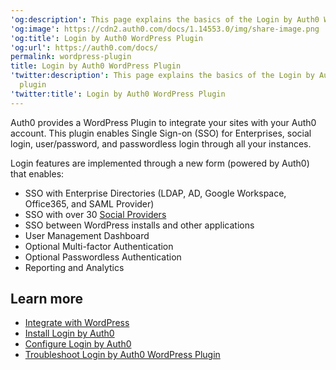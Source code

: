 ---
'og:description': This page explains the basics of the Login by Auth0 WordPress plugin
'og:image': https://cdn2.auth0.com/docs/1.14553.0/img/share-image.png
'og:title': Login by Auth0 WordPress Plugin
'og:url': https://auth0.com/docs/
permalink: wordpress-plugin
title: Login by Auth0 WordPress Plugin
'twitter:description': This page explains the basics of the Login by Auth0 WordPress
  plugin
'twitter:title': Login by Auth0 WordPress Plugin
---
Auth0 provides a WordPress Plugin to integrate your sites with your Auth0 account. This plugin enables <Tooltip tip="Single Sign-On (SSO): Service that, after a user logs into one applicaton, automatically logs that user in to other applications." cta="View Glossary" href="/docs/glossary?term=Single+Sign-on">Single Sign-on</Tooltip> (SSO) for Enterprises, social login, user/password, and <Tooltip tip="Single Sign-On (SSO): Service that, after a user logs into one applicaton, automatically logs that user in to other applications." cta="View Glossary" href="/docs/glossary?term=passwordless">passwordless</Tooltip> login through all your instances.

Login features are implemented through a new form (powered by Auth0) that enables:

* SSO with Enterprise Directories (LDAP, AD, Google Workspace, Office365, and <Tooltip tip="Security Assertion Markup Language (SAML): Standardized protocol allowing two parties to exchange authentication information without a password." cta="View Glossary" href="/docs/glossary?term=SAML">SAML</Tooltip> Provider)
* SSO with over 30 [Social Providers](/docs/authenticate/identity-providers)
* SSO between WordPress installs and other applications
* User Management Dashboard
* Optional <Tooltip tip="Multi-factor authentication (MFA): User authentication process that uses a factor in addition to username and password such as a code via SMS." cta="View Glossary" href="/docs/glossary?term=Multi-factor+Authentication">Multi-factor Authentication</Tooltip>
* Optional Passwordless Authentication
* Reporting and Analytics

## Learn more

* [Integrate with WordPress](/docs/customize/integrations/cms/wordpress-plugin/integrate-with-wordpress)
* [Install Login by Auth0](/docs/customize/integrations/cms/wordpress-plugin/install-login-by-auth0)
* [Configure Login by Auth0](/docs/customize/integrations/cms/wordpress-plugin/configure-login-by-auth0)
* [Troubleshoot Login by Auth0 WordPress Plugin](/docs/customize/integrations/cms/wordpress-plugin/troubleshoot-login-by-auth0)
